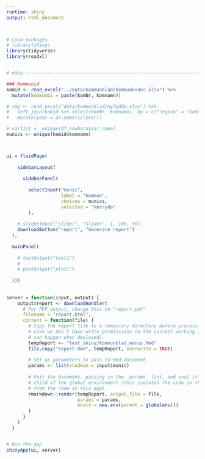 ```yaml
---
runtime: shiny
output: html_document

---
```


```r

# Load packages ----
# library(shiny)
library(tidyverse)
library(readxl)


# data --------------------------------------------------------------------

### Kommunid
komid <- read_excel("../data/kommunblad/kommunkoder.xlsx") %>% 
  mutate(komkombi = paste(komNr, komnamn))

# tmp <- read_excel("data/kommunblad/nyfodda.xlsx") %>% 
#   left_join(komid %>% select(komNr, komnamn), by = c("region" = "komNr")) %>% 
#   mutate(year = as.numeric(year))  

# varlist <- unique(df_newborn$var_name)
munics <- unique(komid$komnamn)



ui = fluidPage(
    
    sidebarLayout(
      
      sidebarPanel(
        
        selectInput("munic",
                    label = "Kommun",
                    choices = munics,
                    selected = "Härryda"
        ),
        
    # sliderInput("slider", "Slider", 1, 100, 50),
    downloadButton("report", "Generate report")
  ),
  
  mainPanel(
    
    # textOutput("text1"),
    # 
    # plotOutput("plot1")
    
  )))
  
  
server = function(input, output) {
    output$report <- downloadHandler(
      # For PDF output, change this to "report.pdf"
      filename = "report.html",
      content = function(file) {
        # Copy the report file to a temporary directory before processing it, in
        # case we don't have write permissions to the current working dir (which
        # can happen when deployed).
        tempReport <- "test_shiny/kommunblad_manus.Rmd"
        file.copy("report.Rmd", tempReport, overwrite = TRUE)
        
        # Set up parameters to pass to Rmd document
        params <- list(studkom = input$munic)
        
        # Knit the document, passing in the `params` list, and eval it in a
        # child of the global environment (this isolates the code in the document
        # from the code in this app).
        rmarkdown::render(tempReport, output_file = file,
                          params = params,
                          envir = new.env(parent = globalenv())
        )
      }
    )
  }


# Run the app
shinyApp(ui, server)

```

